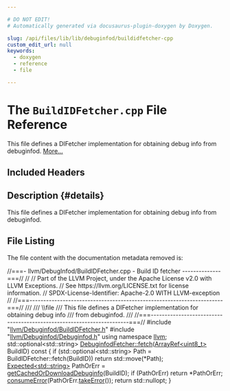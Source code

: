 ```yaml
---

# DO NOT EDIT!
# Automatically generated via docusaurus-plugin-doxygen by Doxygen.

slug: /api/files/lib/lib/debuginfod/buildidfetcher-cpp
custom_edit_url: null
keywords:
  - doxygen
  - reference
  - file

---
```





# The `BuildIDFetcher.cpp` File Reference

<DoxygenPage pluginConfig={pluginConfig}>

This file defines a DIFetcher implementation for obtaining debug info from debuginfod. <a href="#details">More...</a>

## Included Headers

<IncludesList>
<IncludesListItem
  filePath="llvm/Debuginfod/BuildIDFetcher.h"
  permalink="/docs/api/files/include/include/llvm/include/llvm/debuginfod/buildidfetcher-h"
  isLocal="true" />
<IncludesListItem
  filePath="llvm/Debuginfod/Debuginfod.h"
  permalink="/docs/api/files/include/include/llvm/include/llvm/debuginfod/debuginfod-h"
  isLocal="true" />
</IncludesList>

## Description {#details}

This file defines a DIFetcher implementation for obtaining debug info from debuginfod.

## File Listing

The file content with the documentation metadata removed is:

<ProgramListing>

<Link id="l00001" /><CodeLine lineNumber="1"><span class="doxyHighlightComment">//===- llvm/DebugInfod/BuildIDFetcher.cpp - Build ID fetcher --------------===//</span></CodeLine>
<Link id="l00002" /><CodeLine lineNumber="2"><span class="doxyHighlightComment">//</span></CodeLine>
<Link id="l00003" /><CodeLine lineNumber="3"><span class="doxyHighlightComment">// Part of the LLVM Project, under the Apache License v2.0 with LLVM Exceptions.</span></CodeLine>
<Link id="l00004" /><CodeLine lineNumber="4"><span class="doxyHighlightComment">// See https://llvm.org/LICENSE.txt for license information.</span></CodeLine>
<Link id="l00005" /><CodeLine lineNumber="5"><span class="doxyHighlightComment">// SPDX-License-Identifier: Apache-2.0 WITH LLVM-exception</span></CodeLine>
<Link id="l00006" /><CodeLine lineNumber="6"><span class="doxyHighlightComment">//</span></CodeLine>
<Link id="l00007" /><CodeLine lineNumber="7"><span class="doxyHighlightComment">//===----------------------------------------------------------------------===//</span></CodeLine>
<Link id="l00008" /><CodeLine lineNumber="8"><span class="doxyHighlightComment">///</span></CodeLine>
<Link id="l00009" /><CodeLine lineNumber="9"><span class="doxyHighlightComment">/// \\file</span></CodeLine>
<Link id="l00010" /><CodeLine lineNumber="10"><span class="doxyHighlightComment">/// This file defines a DIFetcher implementation for obtaining debug info</span></CodeLine>
<Link id="l00011" /><CodeLine lineNumber="11"><span class="doxyHighlightComment">/// from debuginfod.</span></CodeLine>
<Link id="l00012" /><CodeLine lineNumber="12"><span class="doxyHighlightComment">///</span></CodeLine>
<Link id="l00013" /><CodeLine lineNumber="13"><span class="doxyHighlightComment">//===----------------------------------------------------------------------===//</span></CodeLine>
<Link id="l00014" /><CodeLine lineNumber="14"></CodeLine>
<Link id="l00015" /><CodeLine lineNumber="15"><span class="doxyHighlightPreprocessor">#include &quot;<a href="/docs/api/files/include/include/llvm/include/llvm/debuginfod/buildidfetcher-h">llvm/Debuginfod/BuildIDFetcher.h</a>&quot;</span></CodeLine>
<Link id="l00016" /><CodeLine lineNumber="16"></CodeLine>
<Link id="l00017" /><CodeLine lineNumber="17"><span class="doxyHighlightPreprocessor">#include &quot;<a href="/docs/api/files/include/include/llvm/include/llvm/debuginfod/debuginfod-h">llvm/Debuginfod/Debuginfod.h</a>&quot;</span></CodeLine>
<Link id="l00018" /><CodeLine lineNumber="18"></CodeLine>
<Link id="l00019" /><CodeLine lineNumber="19"><span class="doxyHighlightKeyword">using namespace </span><span class="doxyHighlight"><a href="/docs/api/namespaces/llvm">llvm</a>;</span></CodeLine>
<Link id="l00020" /><CodeLine lineNumber="20"></CodeLine>
<Link id="l00021" /><CodeLine lineNumber="21"><span class="doxyHighlight">std::optional&lt;std::string&gt;</span></CodeLine>
<Link id="l00022" /><CodeLine lineNumber="22" lineLink="/docs/api/classes/llvm/debuginfodfetcher/#a7a7fa59e9dd15a25a179bc1e05b2e270"><span class="doxyHighlight"><a href="/docs/api/classes/llvm/debuginfodfetcher/#a7a7fa59e9dd15a25a179bc1e05b2e270">DebuginfodFetcher::fetch</a>(<a href="/docs/api/classes/llvm/arrayref">ArrayRef&lt;uint8&#95;t&gt;</a> BuildID)</span><span class="doxyHighlightKeyword"> const </span><span class="doxyHighlight">&#123;</span></CodeLine>
<Link id="l00023" /><CodeLine lineNumber="23"><span class="doxyHighlight">  </span><span class="doxyHighlightKeywordFlow">if</span><span class="doxyHighlight"> (std::optional&lt;std::string&gt; Path = BuildIDFetcher::fetch(BuildID))</span></CodeLine>
<Link id="l00024" /><CodeLine lineNumber="24"><span class="doxyHighlight">    </span><span class="doxyHighlightKeywordFlow">return</span><span class="doxyHighlight"> std::move(&#42;Path);</span></CodeLine>
<Link id="l00025" /><CodeLine lineNumber="25"></CodeLine>
<Link id="l00026" /><CodeLine lineNumber="26"><span class="doxyHighlight">  <a href="/docs/api/classes/llvm/expected">Expected&lt;std::string&gt;</a> PathOrErr = <a href="/docs/api/namespaces/llvm/#a385acc5407544454df091d3c3f7f6ad0">getCachedOrDownloadDebuginfo</a>(BuildID);</span></CodeLine>
<Link id="l00027" /><CodeLine lineNumber="27"><span class="doxyHighlight">  </span><span class="doxyHighlightKeywordFlow">if</span><span class="doxyHighlight"> (PathOrErr)</span></CodeLine>
<Link id="l00028" /><CodeLine lineNumber="28"><span class="doxyHighlight">    </span><span class="doxyHighlightKeywordFlow">return</span><span class="doxyHighlight"> &#42;PathOrErr;</span></CodeLine>
<Link id="l00029" /><CodeLine lineNumber="29"><span class="doxyHighlight">  <a href="/docs/api/namespaces/llvm/#aee0e70be66536b9ef7b65ae2e5a45959">consumeError</a>(PathOrErr.<a href="/docs/api/classes/llvm/expected/#a94789df4ebd03dc008e8adebaa66ac1f">takeError</a>());</span></CodeLine>
<Link id="l00030" /><CodeLine lineNumber="30"><span class="doxyHighlight">  </span><span class="doxyHighlightKeywordFlow">return</span><span class="doxyHighlight"> std::nullopt;</span></CodeLine>
<Link id="l00031" /><CodeLine lineNumber="31"><span class="doxyHighlight">&#125;</span></CodeLine>

</ProgramListing>


</DoxygenPage>
